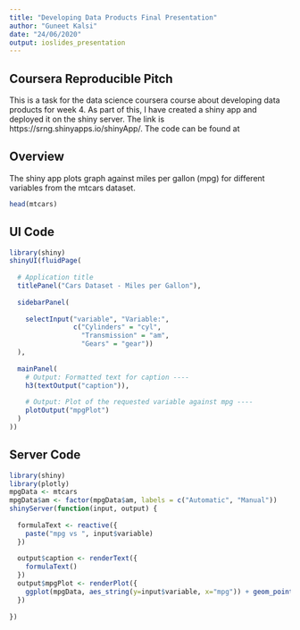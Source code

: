---
title: "Developing Data Products Final Presentation"
author: "Guneet Kalsi"
date: "24/06/2020"
output: ioslides_presentation
---

## Coursera Reproducible Pitch

This is a task for the data science coursera course about developing data products for week 4. As part of this, I have created a shiny app and deployed it on the shiny server. The link is https://srng.shinyapps.io/shinyApp/. The code can be found at 

## Overview

The shiny app plots graph against miles per gallon (mpg) for different variables from the mtcars dataset.

```{r }
head(mtcars)
```

## UI Code

```{r echo=TRUE, warning=FALSE, message=FALSE, eval=FALSE}
library(shiny)
shinyUI(fluidPage(
  
  # Application title
  titlePanel("Cars Dataset - Miles per Gallon"),
  
  sidebarPanel(
    
    selectInput("variable", "Variable:", 
                c("Cylinders" = "cyl",
                  "Transmission" = "am",
                  "Gears" = "gear"))
  ),
  
  mainPanel(
    # Output: Formatted text for caption ----
    h3(textOutput("caption")),
    
    # Output: Plot of the requested variable against mpg ----
    plotOutput("mpgPlot")
  )
))
```

## Server Code

```{r echo=TRUE, warning=FALSE, message=FALSE, eval=FALSE}
library(shiny)
library(plotly)
mpgData <- mtcars
mpgData$am <- factor(mpgData$am, labels = c("Automatic", "Manual"))
shinyServer(function(input, output) {
  
  formulaText <- reactive({
    paste("mpg vs ", input$variable)
  })
  
  output$caption <- renderText({
    formulaText()
  })
  output$mpgPlot <- renderPlot({
    ggplot(mpgData, aes_string(y=input$variable, x="mpg")) + geom_point()
  })
  
})
```

